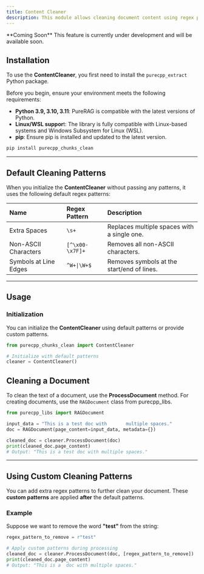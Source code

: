 ```yaml
---
title: Content Cleaner
description: This module allows cleaning document content using regex patterns, removing unwanted characters, extra whitespace, or other artifacts before further processing.
---
```

<Warning>
**Coming Soon**  
This feature is currently under development and will be available soon.
</Warning>

## Installation
To use the **ContentCleaner**, you first need to install the `purecpp_extract` Python package.

Before you begin, ensure your environment meets the following requirements:

  - **Python 3.9, 3.10, 3.11**: PureRAG is compatible with the latest versions of Python.
  - **Linux/WSL suppor**t: The library is fully compatible with Linux-based systems and Windows Subsystem for Linux (WSL).
  - **pip**: Ensure pip is installed and updated to the latest version.

```bash
pip install purecpp_chunks_clean
```

---

## Default Cleaning Patterns

When you initialize the **ContentCleaner** without passing any patterns, it uses the following default regex patterns:

| Name                       | Regex Pattern             | Description                                  |
|:---------------------------|:--------------------------|:---------------------------------------------|
| Extra Spaces               | `\s+`                     | Replaces multiple spaces with a single one.  |
| Non-ASCII Characters       | `[^\x00-\x7F]+`           | Removes all non-ASCII characters.            |
| Symbols at Line Edges      | `^W+\|\W+$`               | Removes symbols at the start/end of lines.    |

---

## Usage

### Initialization

You can initialize the **ContentCleaner** using default patterns or provide custom patterns.

```python
from purecpp_chunks_clean import ContentCleaner

# Initialize with default patterns
cleaner = ContentCleaner()
```

## Cleaning a Document

To clean the text of a document, use the **ProcessDocument** method. For creating documents, use the `RAGDocument` class from purecpp_libs.

```python
from purecpp_libs import RAGDocument

input_data = "This is a test doc with       multiple spaces."
doc = RAGDocument(page_content=input_data, metadata={})

cleaned_doc = cleaner.ProcessDocument(doc)
print(cleaned_doc.page_content)
# Output: "This is a test doc with multiple spaces."
```

---

## Using Custom Cleaning Patterns

You can add extra regex patterns to further clean your document. These **custom patterns** are applied **after** the default patterns.

### Example

Suppose we want to remove the word **"test"** from the string:

```python
regex_pattern_to_remove = r"test"

# Apply custom patterns during processing
cleaned_doc = cleaner.ProcessDocument(doc, [regex_pattern_to_remove])
print(cleaned_doc.page_content)
# Output: "This is a  doc with multiple spaces."
```


